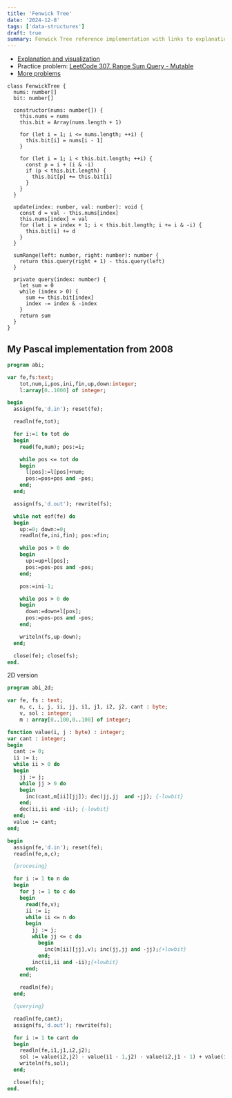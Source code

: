 ```yaml
---
title: 'Fenwick Tree'
date: '2024-12-8'
tags: ['data-structures']
draft: true
summary: Fenwick Tree reference implementation with links to explanation and practice problems.
---
```


- [Explanation and visualization](https://www.youtube.com/watch?v=uSFzHCZ4E-8)
- Practice problem: [LeetCode 307. Range Sum Query - Mutable](https://leetcode.com/problems/range-sum-query-mutable/)
- [More problems](https://leetcode.com/problemset/algorithms/?topicSlugs=binary-indexed-tree&page=1)

```typescript:TypeScript
class FenwickTree {
  nums: number[]
  bit: number[]

  constructor(nums: number[]) {
    this.nums = nums
    this.bit = Array(nums.length + 1)

    for (let i = 1; i <= nums.length; ++i) {
      this.bit[i] = nums[i - 1]
    }

    for (let i = 1; i < this.bit.length; ++i) {
      const p = i + (i & -i)
      if (p < this.bit.length) {
        this.bit[p] += this.bit[i]
      }
    }
  }

  update(index: number, val: number): void {
    const d = val - this.nums[index]
    this.nums[index] = val
    for (let i = index + 1; i < this.bit.length; i += i & -i) {
      this.bit[i] += d
    }
  }

  sumRange(left: number, right: number): number {
    return this.query(right + 1) - this.query(left)
  }

  private query(index: number) {
    let sum = 0
    while (index > 0) {
      sum += this.bit[index]
      index -= index & -index
    }
    return sum
  }
}
```

## My Pascal implementation from 2008

```pascal
program abi;

var fe,fs:text;
    tot,num,i,pos,ini,fin,up,down:integer;
    l:array[0..1000] of integer;

begin
  assign(fe,'d.in'); reset(fe);

  readln(fe,tot);

  for i:=1 to tot do
  begin
    read(fe,num); pos:=i;

    while pos <= tot do
    begin
      l[pos]:=l[pos]+num;
      pos:=pos+pos and -pos;
    end;
  end;

  assign(fs,'d.out'); rewrite(fs);

  while not eof(fe) do
  begin
    up:=0; down:=0;
    readln(fe,ini,fin); pos:=fin;

    while pos > 0 do
    begin
      up:=up+l[pos];
      pos:=pos-pos and -pos;
    end;

    pos:=ini-1;

    while pos > 0 do
    begin
      down:=down+l[pos];
      pos:=pos-pos and -pos;
    end;

    writeln(fs,up-down);
  end;

  close(fe); close(fs);
end.
```

2D version

```pascal
program abi_2d;

var fe, fs : text;
    n, c, i, j, ii, jj, i1, j1, i2, j2, cant : byte;
    v, sol : integer;
    m : array[0..100,0..100] of integer;

function value(i, j : byte) : integer;
var cant : integer;
begin
  cant := 0;
  ii := i;
  while ii > 0 do
  begin
    jj := j;
    while jj > 0 do
    begin
      inc(cant,m[ii][jj]); dec(jj,jj  and -jj); {-lowbit}
    end;
    dec(ii,ii and -ii); {-lowbit}
  end;
  value := cant;
end;

begin
  assign(fe,'d.in'); reset(fe);
  readln(fe,n,c);

  {procesing}

  for i := 1 to n do
  begin
    for j := 1 to c do
    begin
      read(fe,v);
      ii := i;
      while ii <= n do
      begin
        jj := j;
        while jj <= c do
	      begin
	        inc(m[ii][jj],v); inc(jj,jj and -jj);{+lowbit}
	      end;
        inc(ii,ii and -ii);{+lowbit}
      end;
    end;

    readln(fe);
  end;

  {querying}

  readln(fe,cant);
  assign(fs,'d.out'); rewrite(fs);

  for i := 1 to cant do
  begin
    readln(fe,i1,j1,i2,j2);
    sol := value(i2,j2) - value(i1 - 1,j2) - value(i2,j1 - 1) + value(i1-1,j1-1);
    writeln(fs,sol);
  end;

  close(fs);
end.
```
